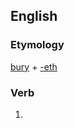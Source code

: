 ==English==

===Etymology===
[[bury]] + [[-eth]]

===Verb===
'''{{PAGENAME}}'''

# {{archaic third-person singular of|bury}}